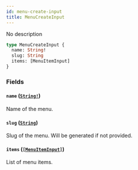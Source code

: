 ```yaml
---
id: menu-create-input
title: MenuCreateInput
---
```


No description

```graphql
type MenuCreateInput {
  name: String!
  slug: String
  items: [MenuItemInput]
}
```

### Fields

#### `name` ([`String!`](../../../developer/api-reference/scalars/string))

Name of the menu.

#### `slug` ([`String`](../../../developer/api-reference/scalars/string))

Slug of the menu. Will be generated if not provided.

#### `items` ([`[MenuItemInput]`](../../../developer/api-reference/inputs/menu-item-input))

List of menu items.
